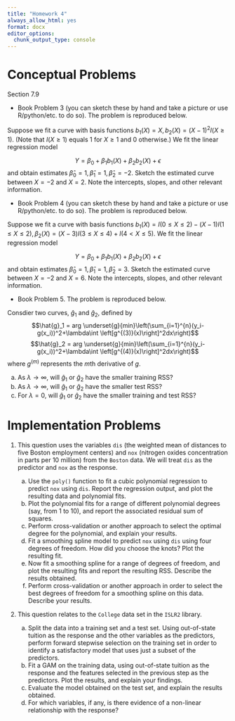 ```yaml
---
title: "Homework 4"
always_allow_html: yes
format: docx
editor_options: 
  chunk_output_type: console
---
```


# Conceptual Problems

Section 7.9

- Book Problem 3 (you can sketch these by hand and take a picture or use R/python/etc. to do so). The problem is reproduced below.

Suppose we fit a curve with basis functions $b_1(X) = X, b_2(X) = (X-1)^2I(X\geq 1)$. (Note that $I(X\geq 1)$ equals 1 for $X\geq 1$ and 0 otherwise.) We fit the linear regression model

$$Y=\beta_0+\beta_1b_1(X)+\beta_2b_2(X)+\epsilon$$
and obtain estimates $\hat{\beta}_0=1, \hat{\beta}_1=1,\hat{\beta}_2 = -2$. Sketch the estimated curve between $X=-2$ and $X=2$. Note the intercepts, slopes, and other relevant information.

- Book Problem 4 (you can sketch these by hand and take a picture or use R/python/etc. to do so). The problem is reproduced below.

Suppose we fit a curve with basis functions $b_1(X) = I(0\leq X\leq 2)- (X-1)I(1\leq X \leq 2), \beta_2(X)=(X-3)I(3\leq X\leq 4)+I(4< X\leq 5)$. We fit the linear regression model

$$Y=\beta_0+\beta_1b_1(X)+\beta_2b_2(X)+\epsilon$$
and obtain estimates $\hat{\beta}_0=1, \hat{\beta}_1=1,\hat{\beta}_2 = 3$. Sketch the estimated curve between $X=-2$ and $X=6$. Note the intercepts, slopes, and other relevant information.


- Book Problem 5.  The problem is reproduced below.

Consdier two curves, $\hat{g}_1$ and $\hat{g}_2$, defined by 
$$\hat{g}_1 = arg \underset{g}{min}\left(\sum_{i=1}^{n}(y_i-g(x_i))^2+\lambda\int \left[g^{(3)}(x)\right]^2dx\right)$$
$$\hat{g}_2 = arg \underset{g}{min}\left(\sum_{i=1}^{n}(y_i-g(x_i))^2+\lambda\int \left[g^{(4)}(x)\right]^2dx\right)$$
where $g^{(m)}$ represents the $m$th derivative of $g$. 

a) As $\lambda\rightarrow\infty$, will $\hat{g}_1$ or $\hat{g}_2$ have the smaller training RSS?
b) As $\lambda\rightarrow\infty$, will $\hat{g}_1$ or $\hat{g}_2$ have the smaller test RSS?
c) For $\lambda = 0$, will $\hat{g}_1$ or $\hat{g}_2$ have the smaller training and test RSS?

# Implementation Problems 

1. This question uses the variables `dis` (the weighted mean of distances to five Boston employment centers) and `nox` (nitrogen oxides concentration in parts per 10 million) from the `Boston` data. We will treat `dis` as the predictor and `nox` as the response.

    (a) Use the `poly()` function to fit a cubic polynomial regression to predict `nox` using `dis`. Report the regression output, and plot the resulting data and polynomial fits.
    (b) Plot the polynomial fits for a range of different polynomial degrees (say, from 1 to 10), and report the associated residual sum of squares.
    (c) Perform cross-validation or another approach to select the optimal degree for the polynomial, and explain your results.
    (d) Fit a smoothing spline model to predict `nox` using `dis` using four degrees of freedom. How did you choose the knots? Plot the resulting fit.
    (e) Now fit a smoothing spline for a range of degrees of freedom, and plot the resulting fits and report the resulting RSS. Describe the results obtained.
    (f) Perform cross-validation or another approach in order to select the best degrees of freedom for a smoothing spline on this data. Describe your results.


2. This question relates to the `College` data set in the `ISLR2` library.

    (a) Split the data into a training set and a test set. Using out-of-state tuition as the response and the other variables as the predictors, perform forward stepwise selection on the training set in order to identify a satisfactory model that uses just a subset of the predictors.
    (b) Fit a GAM on the training data, using out-of-state tuition as the response and the features selected in the previous step as the predictors. Plot the results, and explain your findings.
    (c) Evaluate the model obtained on the test set, and explain the results obtained.
    (d) For which variables, if any, is there evidence of a non-linear relationship with the response?